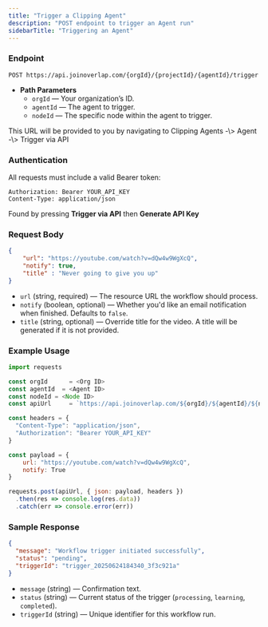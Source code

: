 ```yaml
---
title: "Trigger a Clipping Agent"
description: "POST endpoint to trigger an Agent run"
sidebarTitle: "Triggering an Agent"
---
```


### Endpoint

```http
POST https://api.joinoverlap.com/{orgId}/{projectId}/{agentId}/trigger
```

- **Path Parameters**
  - `orgId` — Your organization’s ID.
  - `agentId` — The agent to trigger.
  - `nodeId` — The specific node within the agent to trigger.

<Info>
  This URL will be provided to you by navigating to Clipping Agents -\> Agent -\> Trigger via API
</Info>

### Authentication

All requests must include a valid Bearer token:

```http
Authorization: Bearer YOUR_API_KEY
Content-Type: application/json
```

Found by pressing **Trigger via API** then **Generate API Key**

### Request Body

```json
{
	"url": "https://youtube.com/watch?v=dQw4w9WgXcQ",
	"notify": true,
	"title" : "Never going to give you up"
}
```

- `url` (string, required) — The resource URL the workflow should process.
- `notify` (boolean, optional) — Whether you'd like an email notification when finished. Defaults to `false`.
- `title` (string, optional) — Override title for the video. A title will be generated if it is not provided.

### Example Usage

```js
import requests

const orgId      = <Org ID>
const agentId  = <Agent ID>
const nodeId = <Node ID>
const apiUrl     = `https://api.joinoverlap.com/${orgId}/${agentId}/${nodeId}/trigger`

const headers = {
  "Content-Type": "application/json",
  "Authorization": "Bearer YOUR_API_KEY"
}

const payload = {
	url: "https://youtube.com/watch?v=dQw4w9WgXcQ",
	notify: True
}

requests.post(apiUrl, { json: payload, headers })
  .then(res => console.log(res.data))
  .catch(err => console.error(err))
```

### Sample Response

```json
{
  "message": "Workflow trigger initiated successfully",
  "status": "pending",
  "triggerId": "trigger_20250624184340_3f3c921a"
}
```

- `message` (string) — Confirmation text.
- `status` (string) — Current status of the trigger (`processing`, `learning`, `completed`).
- `triggerId` (string) — Unique identifier for this workflow run.